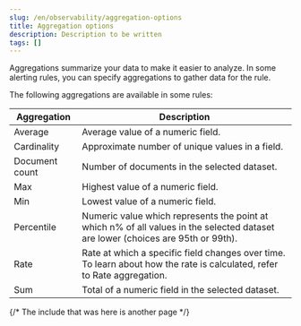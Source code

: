 ```yaml
---
slug: /en/observability/aggregation-options
title: Aggregation options
description: Description to be written
tags: []
---
```


<div id="aggregation-options"></div>

Aggregations summarize your data to make it easier to analyze.
In some alerting rules, you can specify aggregations to gather data for the rule.

The following aggregations are available in some rules:

| Aggregation | Description |
|---|---|
| Average | Average value of a numeric field. |
| Cardinality | Approximate number of unique values in a field. |
| Document count | Number of documents in the selected dataset. |
| Max | Highest value of a numeric field. |
| Min | Lowest value of a numeric field. |
| Percentile | Numeric value which represents the point at which n% of all values in the selected dataset are lower (choices are 95th or 99th). |
| Rate | Rate at which a specific field changes over time. To learn about how the rate is calculated, refer to <DocLink slug="/en/observability/rate-aggregation">Rate aggregation</DocLink>. |
| Sum | Total of a numeric field in the selected dataset. |

{/* The include that was here is another page */}
